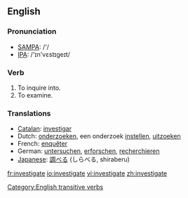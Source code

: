 ==English==

===Pronunciation===
*[[w:SAMPA|SAMPA]]: /'/
*[[w:IPA|IPA]]: /'&#618;n'v&#603;st&#618;ge&#618;t/

===Verb===
{{en-infl-reg-other-e|investigat|e}}

# To inquire into.
# To examine.

===Translations===
*[[Catalan]]: [[investigar]]
*Dutch: [[onderzoeken]], een onderzoek [[instellen]], [[uitzoeken]]
*French: [[enquêter]]
*German: [[untersuchen]], [[erforschen]], [[recherchieren]]
*[[Japanese]]: [[調べる]] (しらべる, shiraberu)

[[Category:English transitive verbs]]

[[fr:investigate]]
[[io:investigate]]
[[vi:investigate]]
[[zh:investigate]]